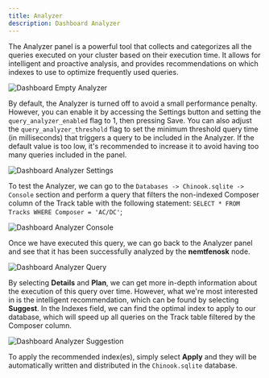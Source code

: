 ```yaml
---
title: Analyzer
description: Dashboard Analyzer
---
```


The Analyzer panel is a powerful tool that collects and categorizes all the queries executed on your cluster based on their execution time. It allows for intelligent and proactive analysis, and provides recommendations on which indexes to use to optimize frequently used queries.

![Dashboard Empty Analyzer](@docs-website-assets/introduction/dashboard_analyzer_empty.png)

By default, the Analyzer is turned off to avoid a small performance penalty. However, you can enable it by accessing the Settings button and setting the `query_analyzer_enabled` flag to 1, then pressing Save. You can also adjust the `query_analyzer_threshold` flag to set the minimum threshold query time (in milliseconds) that triggers a query to be included in the Analyzer. If the default value is too low, it's recommended to increase it to avoid having too many queries included in the panel.

![Dashboard Analyzer Settings](@docs-website-assets/introduction/dashboard_analyzer_settings.png)

To test the Analyzer, we can go to the `Databases -> Chinook.sqlite -> Console` section and perform a query that filters the non-indexed Composer column of the Track table with the following statement: `SELECT * FROM Tracks WHERE Composer = 'AC/DC'`;

![Dashboard Analyzer Console](@docs-website-assets/introduction/dashboard_analyzer_console.png)

Once we have executed this query, we can go back to the Analyzer panel and see that it has been successfully analyzed by the **nemtfenosk** node. 

![Dashboard Analyzer Query](@docs-website-assets/introduction/dashboard_analyzer_query.png)

By selecting **Details** and **Plan**, we can get more in-depth information about the execution of this query over time. However, what we're most interested in is the intelligent recommendation, which can be found by selecting **Suggest**. In the Indexes field, we can find the optimal index to apply to our database, which will speed up all queries on the Track table filtered by the Composer column.

![Dashboard Analyzer Suggestion](@docs-website-assets/introduction/dashboard_analyzer_suggest.png)

To apply the recommended index(es), simply select **Apply** and they will be automatically written and distributed in the `Chinook.sqlite` database.
